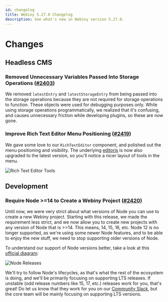 ```yaml
---
id: changelog
title: Webiny 5.27.0 Changelog
description: See what's new in Webiny version 5.27.0.
---
```



# Changes

## Headless CMS

### Removed Unnecessary Variables Passed Into Storage Operations ([#2403](https://github.com/webiny/webiny-js/pull/2403))

We removed `latestEntry` and `latestStorageEntry` from being passed into the storage operations because they are not required for storage operations to function. These objects were used for debugging purposes only. While using storage operations programmatically, we realized that it's confusing, and causes unnecessary friction while developing plugins, so these are now gone.

### Improve Rich Text Editor Menu Positioning ([#2419](https://github.com/webiny/webiny-js/pull/2419))

We gave some love to our `RichTextEditor` component, and polished out the menu positioning and visibility. The underlying [editorjs](https://editorjs.io/) is now also upgraded to the latest version, so you'll notice a nicer layout of tools in the menu.

<Image src={richTextEditorMenu} title="Rich Text Editor Tools" />

## Development

### Require Node >=14 to Create a Webiny Project ([#2420](https://github.com/webiny/webiny-js/pull/2420))

Until now, we were very strict about what versions of Node you can use to create a new Webiny project. Starting with this release, we made the requirement less strict, and we now allow you to create new projects with any version of Node that is &gt;=14. This means, 14, 15, 16, etc. Node 12 is no longer supported, as we're using some newer Node features, and to be able to enjoy the new stuff, we need to stop supporting older versions of Node.

To understand our support of Node versions better, take a look at this [official diagram](https://nodejs.org/en/about/releases/):

<Image
  src="https://raw.githubusercontent.com/nodejs/Release/master/schedule.svg?sanitize=true"
  title="Node Releases"
/>

We'll try to follow Node's lifecycles, as that's what the rest of the ecosystem is doing, and we'll be primarily focusing on supporting LTS releases. If unstable (odd release numbers like 15, 17, etc.) releases work for you, that's great! Do let us know that they work for you on our [Community Slack](https://www.webiny.com/slack), but the core team will be mainly focusing on supporting LTS versions.

